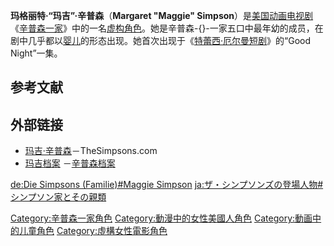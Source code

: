 {{noteTA
|T=zh-hans:玛吉·辛普森;zh-hk:奶咀·辛普森;zh-tw:奶嘴·辛普森;
|G1=Simpsons
}}
{{Simpsons character
|image=[[File:Maggie_Simpson.png|223px]]
|name=玛吉·辛普森
|gender=[[女性|女性]]
|hair=黄色
|job=无
|relatives= '''父母：'''[[霍默·辛普森|霍默]]和[[玛琦·辛普森|玛琦]]<br>'''哥哥：'''[[巴特·辛普森|巴特]]<br>'''姐姐：'''[[莉萨·辛普森|莉萨]]<br><small>（参见[[辛普森家族|辛普森家族]]）</small>
| appearance      = “Simpsons Roasting on an Open Fire”
| ullmanappearance = “Good Night”
|voiceactor = 多名<!--Any changes to this will be reverted, please do not add THOH voices, Maggie has been voiced by too many different actors to list, the note and information in the article itself is all the information needed--><ref>在各集中，为玛吉配音的人员并不是固定的。在正式的节目中，她只曾说过一个单词，而这个单词是[[伊丽莎白·泰勒|伊丽莎白·泰勒]]<!--Elizabeth Taylor-->配的音。</ref>（美）／[[錢欣郁|錢欣郁]]<ref>ep.598</ref>（台）
}}

'''玛格丽特·“玛吉”·辛普森'''（'''Margaret "Maggie" Simpson'''）是[[美国|美国]][[动画|动画]][[电视剧|电视剧]]《[[辛普森一家|辛普森一家]]》中的一名[[虚构角色|虚构角色]]。她是辛普森-{}-一家五口中最年幼的成员，在剧中几乎都以[[婴儿|婴儿]]的形态出现。她首次出现于《[[特蕾西·厄尔曼秀|特蕾西·厄尔曼短剧]]》的“Good Night”一集。

==参考文献==
{{reflist}}

==外部链接==
* [https://web.archive.org/web/20040605004931/http://www.thesimpsons.com/bios/bios_family_maggie.htm 玛吉·辛普森]－TheSimpsons.com
* [http://www.snpp.com/guides/maggie.file.html 玛吉档案] {{Wayback|url=http://www.snpp.com/guides/maggie.file.html |date=20071011023026 }}－[[辛普森档案|辛普森档案]]
{{Simpsons characters}}
{{Simpsons-stub}}
{{DEFAULTSORT:Simpson, Maggie}}
[[Category:辛普森一家角色|Category:辛普森一家角色]]
[[Category:動漫中的女性美國人角色|Category:動漫中的女性美國人角色]]
[[Category:動画中的儿童角色|Category:動画中的儿童角色]]
[[Category:虛構女性電影角色|Category:虛構女性電影角色]]

[[de:Die_Simpsons_(Familie)#Maggie_Simpson|de:Die Simpsons (Familie)#Maggie Simpson]]
[[ja:ザ・シンプソンズの登場人物#シンプソン家とその親類|ja:ザ・シンプソンズの登場人物#シンプソン家とその親類]]